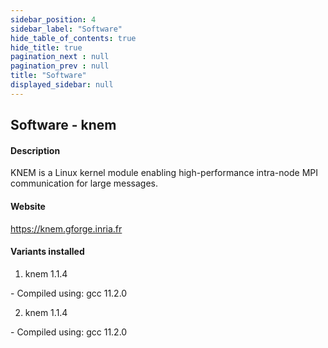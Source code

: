 ```yaml
---
sidebar_position: 4
sidebar_label: "Software"
hide_table_of_contents: true
hide_title: true
pagination_next : null
pagination_prev : null
title: "Software"
displayed_sidebar: null
---
```


## Software - knem


#### Description
KNEM is a Linux kernel module enabling high-performance intra-node MPI communication for large messages.

#### Website
https://knem.gforge.inria.fr

#### Variants installed
1. knem 1.1.4
<div class="ul-circle">
    - Compiled using: gcc 11.2.0
</div>

2. knem 1.1.4
<div class="ul-circle">
    - Compiled using: gcc 11.2.0
</div>

